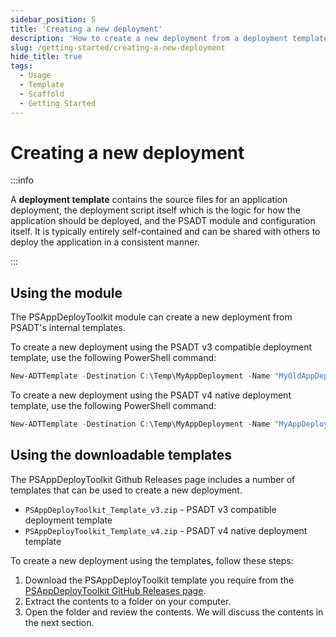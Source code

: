 ```yaml
---
sidebar_position: 5
title: 'Creating a new deployment'
description: 'How to create a new deployment from a deployment template.'
slug: /getting-started/creating-a-new-deployment
hide_title: true
tags:
  - Usage
  - Template
  - Scaffold
  - Getting Started
---
```


# Creating a new deployment

:::info

A **deployment template** contains the source files for an application deployment, the deployment script itself which is the logic for how the application should be deployed, and the PSADT module and configuration itself. It is typically entirely self-contained and can be shared with others to deploy the application in a consistent manner.

:::

## Using the module

The PSAppDeployToolkit module can create a new deployment from PSADT's internal templates.

To create a new deployment using the PSADT v3 compatible deployment template, use the following PowerShell command:

```powershell
New-ADTTemplate -Destination C:\Temp\MyAppDeployment -Name "MyOldAppDeployment" -Version 3
```

To create a new deployment using the PSADT v4 native deployment template, use the following PowerShell command:

```powershell
New-ADTTemplate -Destination C:\Temp\MyAppDeployment -Name "MyAppDeployment"
```

## Using the downloadable templates

The PSAppDeployToolkit Github Releases page includes a number of templates that can be used to create a new deployment.

- `PSAppDeployToolkit_Template_v3.zip` - PSADT v3 compatible deployment template
- `PSAppDeployToolkit_Template_v4.zip` - PSADT v4 native deployment template


To create a new deployment using the templates, follow these steps:

1. Download the PSAppDeployToolkit template you require from the [PSAppDeployToolkit GitHub Releases page](https://github.com/PSAppDeployToolkit/PSAppDeployToolkit/releases/latest).
2. Extract the contents to a folder on your computer.
3. Open the folder and review the contents. We will discuss the contents in the next section.
